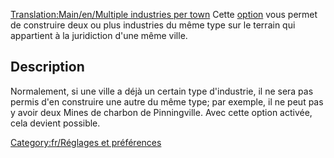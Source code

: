 [[Translation:Main/en/Multiple industries per town]]
Cette [[Main/fr/Options avancées|option]] vous permet de construire deux ou plus industries du même type sur le terrain qui appartient à la juridiction d'une même ville.

== Description ==
Normalement, si une ville a déjà un certain type d'industrie, il ne sera pas permis d'en construire une autre du même type; par exemple, il ne peut pas y avoir deux Mines de charbon de Pinningville. Avec cette option activée, cela devient possible.

[[Category:fr/Réglages et préférences]]
